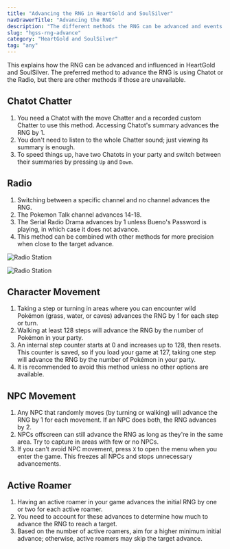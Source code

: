 ```yaml
---
title: "Advancing the RNG in HeartGold and SoulSilver"
navDrawerTitle: "Advancing the RNG"
description: "The different methods the RNG can be advanced and events that influence the RNG"
slug: "hgss-rng-advance"
category: "HeartGold and SoulSilver"
tag: "any"
---
```


This explains how the RNG can be advanced and influenced in HeartGold and SoulSilver. The preferred method to advance the RNG is using Chatot or the Radio, but there are other methods if those are unavailable.

## Chatot Chatter

1. You need a Chatot with the move Chatter and a recorded custom Chatter to use this method. Accessing Chatot's summary advances the RNG by 1.
2. You don't need to listen to the whole Chatter sound; just viewing its summary is enough.
3. To speed things up, have two Chatots in your party and switch between their summaries by pressing `Up` and `Down`.

## Radio

1. Switching between a specific channel and no channel advances the RNG.
2. The Pokemon Talk channel advances 14-18.
3. The Serial Radio Drama advances by 1 unless Bueno's Password is playing, in which case it does not advance.
4. This method can be combined with other methods for more precision when close to the target advance.

![Radio Station](/images/HeartGold-SoulSilver/Advance-RNG/Radio.png)

![Radio Station](/images/HeartGold-SoulSilver/Advance-RNG/Radio-2.png)

## Character Movement

1. Taking a step or turning in areas where you can encounter wild Pokémon (grass, water, or caves) advances the RNG by 1 for each step or turn.
2. Walking at least 128 steps will advance the RNG by the number of Pokémon in your party.
3. An internal step counter starts at 0 and increases up to 128, then resets. This counter is saved, so if you load your game at 127, taking one step will advance the RNG by the number of Pokémon in your party.
4. It is recommended to avoid this method unless no other options are available.

## NPC Movement

1. Any NPC that randomly moves (by turning or walking) will advance the RNG by 1 for each movement. If an NPC does both, the RNG advances by 2.
2. NPCs offscreen can still advance the RNG as long as they're in the same area. Try to capture in areas with few or no NPCs.
3. If you can't avoid NPC movement, press `X` to open the menu when you enter the game. This freezes all NPCs and stops unnecessary advancements.

## Active Roamer

1. Having an active roamer in your game advances the initial RNG by one or two for each active roamer.
2. You need to account for these advances to determine how much to advance the RNG to reach a target.
3. Based on the number of active roamers, aim for a higher minimum initial advance; otherwise, active roamers may skip the target advance.
